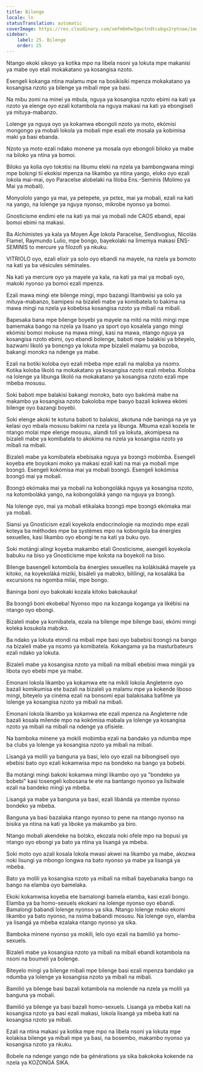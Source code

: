 ```yaml
---
title: Bilenge
locale: ln
statusTranslation: automatic
coverImage: https://res.cloudinary.com/xmfm6mhw3gwctndtcubgx2rptnae/image/upload/v1740337243/small_cover_educacion_fundamental_a051170f1c.webp
sidebar:
    label: 25. Bilenge
    order: 25
---
```

Ntango ekoki sikoyo ya kotika mpo na libela nsoni ya lokuta mpe makanisi ya mabe oyo etali mokakatano ya kosangisa nzoto.

Esengeli kokanga ntina malamu mpe na bosikisiki mpenza mokakatano ya kosangisa nzoto ya bilenge ya mibali mpe ya basi.

Na mibu zomi na minei ya mbula, nguya ya kosangisa nzoto ebimi na kati ya nzoto ya elenge oyo ezali kotambola na nguya makasi na kati ya ebongiseli ya mituya-mabanzo.

Lolenge ya nguya oyo ya kokamwa ebongoli nzoto ya moto, ekómisi mongongo ya mobali lokola ya mobali mpe esali ete mosala ya kobimisa maki ya basi ebanda.

Nzoto ya moto ezali ndako monene ya mosala oyo ebongoli biloko ya mabe na biloko ya ntina ya bomoi.

Biloko ya kolia oyo tokɔtisi na libumu eleki na nzela ya bambongwana mingi mpe bolɛngi tii ekokisi mpenza na likambo ya ntina yango, eloko oyo ezali lokola mai-mai, oyo Paracelse alobelaki na liloba Ens.-Seminis (Molimo ya Mai ya mobali).

Monyololo yango ya mai, ya petepete, ya pɛtɛɛ, mai ya mobali, ezali na kati na yango, na lolenge ya nguya nyonso, mikrobe nyonso ya bomoi.

Gnosticisme endimi ete na kati ya mai ya mobali nde CAOS ebandi, epai bomoi ebimi na makasi.

Ba Alchimistes ya kala ya Moyen Âge lokola Paracelse, Sendivogius, Nicolás Flamel, Raymundo Lulio, mpe bongo, bayekolaki na limemya makasi ENS-SEMINIS to mercure ya filozofi ya nkuku.

VITRIOLO oyo, ezali elixir ya solo oyo ebandi na mayele, na nzela ya bomoto na kati ya ba vésicules séminales.

Na kati ya mercure oyo ya mayele ya kala, na kati ya mai ya mobali oyo, makoki nyonso ya bomoi ezali mpenza.

Ezali mawa mingi ete bilenge mingi, mpo bazangi litambwisi ya solo ya mituya-mabanzo, bamipesi na bizaleli mabe ya komibatela to bakima na mawa mingi na nzela ya kobebisa kosangisa nzoto ya mibali na mibali.

Bapesaka bana mpe bilenge boyebi ya mayele na mitó na mitó mingi mpe bamemaka bango na nzela ya lisano ya sport oyo kosalela yango mingi ekómisi bomoi mokuse na mawa mingi, kasi na mawa, ntango nguya ya kosangisa nzoto ebimi, oyo ebandi bolenge, baboti mpe balakisi ya biteyelo, bazwami likoló ya bonɛngɔ ya lokuta mpe bizaleli malamu ya bozoba, bakangi monɔkɔ na ndenge ya mabe.

Ezali na botiki koloba oyo ezali mbeba mpe ezali na maloba ya nsɔmɔ. Kotika koloba likoló na mokakatano ya kosangisa nzoto ezali mbeba. Koloba na lolenge ya libunga likoló na mokakatano ya kosangisa nzoto ezali mpe mbeba mosusu.

Soki baboti mpe balakisi bakangi monɔkɔ, bato oyo bakómá mabe na makambo ya kosangisa nzoto bakoloba mpe baoyo bazali kokwea ekómi bilenge oyo bazangi boyebi.

Soki elenge akoki te kotuna baboti to balakisi, akotuna nde baninga na ye ya kelasi oyo mbala mosusu bakimi na nzela ya libunga. Mbuma ezali kozela te ntango molai mpe elenge mosusu, alandi toli ya lokuta, akomipesa na bizaleli mabe ya komibatela to akokima na nzela ya kosangisa nzoto ya mibali na mibali.

Bizaleli mabe ya komibatela ebebisaka nguya ya bɔɔngɔ́ mobimba. Esengeli koyeba ete boyokani moko ya makasi ezali kati na mai ya mobali mpe bɔɔngɔ́. Esengeli kokómisa mai ya mobali bɔɔngɔ́. Esengeli kokómisa bɔɔngɔ́ mai ya mobali.

Bɔɔngɔ́ ekómaka mai ya mobali na kobongoláká nguya ya kosangisa nzoto, na kotomboláká yango, na kobongoláká yango na nguya ya bɔɔngɔ́.

Na lolenge oyo, mai ya mobali etikalaka bɔɔngɔ́ mpe bɔɔngɔ́ ekómaka mai ya mobali.

Siansi ya Gnosticism ezali koyekola endocrinologie na mozindo mpe ezali koteya ba méthodes mpe ba systèmes mpo na kobongola ba énergies sexuelles, kasi likambo oyo ebongi te na kati ya buku oyo.

Soki motángi alingi koyeba makambo etali Gnosticisme, asengeli koyekola babuku na biso ya Gnosticisme mpe kokɔta na boyekoli na biso.

Bilenge basengeli kotombola ba énergies sexuelles na kolákisáká mayele ya kitoko, na koyekoláká miziki, bisáleli ya mabɔkɔ, bililingi, na kosaláká ba excursions na ngomba milai, mpe bongo.

Baninga boni oyo bakokaki kozala kitoko bakokauka!

Ba bɔɔngɔ́ boni ekobeba! Nyonso mpo na kozanga koganga ya likébisi na ntango oyo ebongi.

Bizaleli mabe ya komibatela, ezala na bilenge mpe bilenge basi, ekómi mingi koleka kosukola mabɔkɔ.

Ba ndako ya lokuta etondi na mibali mpe basi oyo babebisi bɔɔngɔ́ na bango na bizaleli mabe ya nsɔmɔ ya komibatela. Kokangama ya ba masturbateurs ezali ndako ya lokuta.

Bizaleli mabe ya kosangisa nzoto ya mibali na mibali ebebisi mwa mingái ya libota oyo ebebi mpe ya mabe.

Emonani lokola likambo ya kokamwa ete na mikili lokola Angleterre oyo bazali komikumisa ete bazali na bizaleli ya malamu mpe ya kokende liboso mingi, biteyelo ya cinéma ezali na bonsomi epai balakisaka bafilme ya lolenge ya kosangisa nzoto ya mibali na mibali.

Emonani lokola likambo ya kokamwa ete ezali mpenza na Angleterre nde bazali kosala milende mpo na kokómisa mabala ya lolenge ya kosangisa nzoto ya mibali na mibali na ndenge ya ofisiele.

Na bamboka minene ya mokili mobimba ezali na bandako ya ndumba mpe ba clubs ya lolenge ya kosangisa nzoto ya mibali na mibali.

Lisangá ya molili ya banguna ya basi, lelo oyo ezali na bibongiseli oyo ebebisi bato oyo ezali kokamwisa mpo na bondeko na bango ya bobebi.

Ba motángi mingi bakoki kokamwa mingi likambo oyo ya "bondeko ya bobebi" kasi tosengeli kobosana te ete na bantango nyonso ya lisitwale ezali na bandeko mingi ya mbeba.

Lisangá ya mabe ya banguna ya basi, ezali libándá ya ntembe nyonso bondeko ya mbeba.

Banguna ya basi bazalaka ntango nyonso to pene na ntango nyonso na bisika ya ntina na kati ya liboke ya makambo ya biro.

Ntango mobali akendeke na bolɔkɔ, ekozala noki ofele mpo na bopusi ya ntango oyo ebongi ya bato ya ntina ya lisangá ya mbeba.

Soki moto oyo azali kosala lokola mwasi akwei na likambo ya mabe, akozwa noki lisungi ya mbongo longwa na bato nyonso ya mabe ya lisangá ya mbeba.

Bato ya molili ya kosangisa nzoto ya mibali na mibali bayebanaka bango na bango na elamba oyo bamelaka.

Ekoki kokamwisa koyeba ete bamalongi bamela elamba, kasi ezali bongo. Elamba ya ba homo-sexuels ekokani na lolenge nyonso oyo ebandi. Bamalongi babandi lolenge nyonso ya sika. Ntango lolenge moko ekomi likambo ya bato nyonso, na nsima babandi mosusu. Na lolenge oyo, elamba ya lisangá ya mbeba ezalaka ntango nyonso ya sika.

Bamboka minene nyonso ya mokili, lelo oyo ezali na bamilió ya homo-sexuels.

Bizaleli mabe ya kosangisa nzoto ya mibali na mibali ebandi kotambola na nsoni na boumeli ya bolenge.

Biteyelo mingi ya bilenge mibali mpe bilenge basi ezali mpenza bandako ya ndumba ya lolenge ya kosangisa nzoto ya mibali na mibali.

Bamilió ya bilenge basi bazali kotambola na molende na nzela ya molili ya banguna ya mobali.

Bamilió ya bilenge ya basi bazali homo-sexuels. Lisangá ya mbeba kati na kosangisa nzoto ya basi ezali makasi, lokola lisangá ya mbeba kati na kosangisa nzoto ya mibali.

Ezali na ntina makasi ya kotika mpe mpo na libela nsoni ya lokuta mpe kolakisa bilenge ya mibali mpe ya basi, na bosembo, makambo nyonso ya kosangisa nzoto ya nkuku.

Bobele na ndenge yango nde ba générations ya sika bakokoka kokende na nzela ya KOZONGA SIKA.

